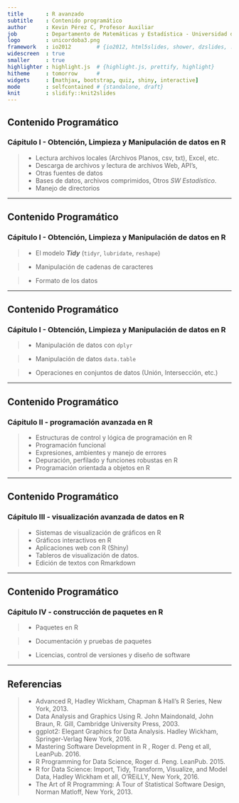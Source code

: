 ```yaml
---
title       : R avanzado  
subtitle    : Contenido programático
author      : Kevin Pérez C, Profesor Auxiliar
job         : Departamento de Matemáticas y Estadística - Universidad de Córdoba
logo        : unicordoba3.png
framework   : io2012        # {io2012, html5slides, shower, dzslides, ...}
widescreen  : true
smaller     : true
highlighter : highlight.js  # {highlight.js, prettify, highlight}
hitheme     : tomorrow      # 
widgets     : [mathjax, bootstrap, quiz, shiny, interactive]            
mode        : selfcontained # {standalone, draft}
knit        : slidify::knit2slides
---
```

    
## Contenido Programático
    
### **Cápitulo I - Obtención, Limpieza y Manipulación de datos en R**
    
> - Lectura archivos locales (Archivos Planos, csv, txt), Excel, etc.  
> - Descarga de archivos y lectura de archivos Web, API's, 
> - Otras fuentes de datos
+ Bases de datos, archivos comprimidos, Otros _SW Estadístico_. 
> - Manejo de directorios     

--- 

## Contenido Programático

### **Cápitulo I - Obtención, Limpieza y Manipulación de datos en R**

> - El modelo _**Tidy**_ (`tidyr`, `lubridate`, `reshape`)

> - Manipulación de cadenas de caracteres 

> - Formato de los datos 

--- 

## Contenido Programático

### **Cápitulo I - Obtención, Limpieza y Manipulación de datos en R**

> -	Manipulación de datos con `dplyr` 

> -	Manipulación de datos `data.table`

> - Operaciones en conjuntos de datos (Unión, Intersección, etc.)

--- 

## Contenido Programático

### **Cápitulo II - programación avanzada en R**

> - Estructuras de control y lógica de programación en R
> -	Programación funcional
> - Expresiones, ambientes y manejo de errores 
> - Depuración, perfilado y funciones robustas en R
> - Programación orientada a objetos en R

--- 

## Contenido Programático

### **Cápitulo III - visualización avanzada de datos en R**

> - Sistemas de visualización de gráficos en R
> -	Gráficos interactivos en R
> - Aplicaciones web con R (Shiny) 
> - Tableros de visualización de datos. 
> - Edición de textos con Rmarkdown 

--- 

## Contenido Programático

### **Cápitulo IV - construcción de paquetes en R**

> - Paquetes en R

> -	Documentación y pruebas de paquetes 

> - Licencias, control de versiones y diseño de software


--- 

## **Referencias**

> - Advanced R, Hadley Wickham, Chapman & Hall’s R Series, New York, 2013.
> - Data Analysis and Graphics Using R. John Maindonald, John Braun, R. Gill, Cambridge University Press, 2003.   
> - ggplot2: Elegant Graphics for Data Analysis. Hadley Wickham, Springer-Verlag New York, 2016.
> - Mastering Software Development in R , Roger d. Peng et all, LeanPub. 2016. 
> - R Programming for Data Science, Roger d. Peng. LeanPub. 2015. 
> - R for Data Science: Import, Tidy, Transform, Visualize, and Model Data, Hadley Wickham et all, O’REiLLY, New York, 2016.
> - The Art of R Programming: A Tour of Statistical Software Design, Norman Matloff, New York, 2013.  
